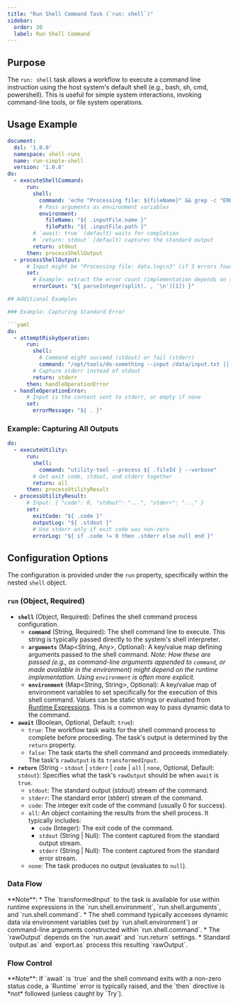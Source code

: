 ```yaml
---
title: "Run Shell Command Task (`run: shell`)"
sidebar:
  order: 30
  label: Run Shell Command
---
```



## Purpose

The `run: shell` task allows a workflow to execute a command line instruction using the host system's default shell (e.g., bash, sh, cmd, powershell). This is useful for simple system interactions, invoking command-line tools, or file system operations.

## Usage Example

```yaml
document:
  dsl: '1.0.0'
  namespace: shell-runs
  name: run-simple-shell
  version: '1.0.0'
do:
  - executeShellCommand:
      run:
        shell:
          command: 'echo "Processing file: ${fileName}" && grep -c "ERROR" "${filePath}"' 
          # Pass arguments as environment variables
          environment: 
            fileName: "${ .inputFile.name }"
            filePath: "${ .inputFile.path }"
        # `await: true` (default) waits for completion
        # `return: stdout` (default) captures the standard output
        return: stdout 
      then: processShellOutput
  - processShellOutput:
      # Input might be "Processing file: data.log\n3" (if 3 errors found)
      set:
        # Example: extract the error count (implementation depends on shell/tools)
        errorCount: "${ parseInteger(split(. , '\n')[1]) }"

## Additional Examples

### Example: Capturing Standard Error

```yaml
do:
  - attemptRiskyOperation:
      run:
        shell:
          # Command might succeed (stdout) or fail (stderr)
          command: "/opt/tools/do-something --input /data/input.txt || echo 'Fallback value'"
        # Capture stderr instead of stdout
        return: stderr 
      then: handleOperationError
  - handleOperationError:
      # Input is the content sent to stderr, or empty if none
      set:
        errorMessage: "${ . }"
```

### Example: Capturing All Outputs

```yaml
do:
  - executeUtility:
      run:
        shell:
          command: "utility-tool --process ${ .fileId } --verbose"
        # Get exit code, stdout, and stderr together
        return: all 
      then: processUtilityResult
  - processUtilityResult:
      # Input: { "code": 0, "stdout": "...", "stderr": "..." }
      set:
        exitCode: "${ .code }"
        outputLog: "${ .stdout }"
        # Use stderr only if exit code was non-zero
        errorLog: "${ if .code != 0 then .stderr else null end }"
```

## Configuration Options

The configuration is provided under the `run` property, specifically within the nested `shell` object.

### `run` (Object, Required)

*   **`shell`** (Object, Required): Defines the shell command process configuration.
    *   **`command`** (String, Required): The shell command line to execute. This string is typically passed directly to the system's shell interpreter.
    *   **`arguments`** (Map\<String, Any>, Optional): A key/value map defining arguments passed to the shell command. *Note: How these are passed (e.g., as command-line arguments appended to `command`, or made available in the environment) might depend on the runtime implementation. Using `environment` is often more explicit.*
    *   **`environment`** (Map\<String, String>, Optional): A key/value map of environment variables to set specifically for the execution of this shell command. Values can be static strings or evaluated from [Runtime Expressions](/docs/core-concepts/runtime-expressions/). This is a common way to pass dynamic data to the command.
*   **`await`** (Boolean, Optional, Default: `true`):
    *   `true`: The workflow task waits for the shell command process to complete before proceeding. The task's output is determined by the `return` property.
    *   `false`: The task starts the shell command and proceeds immediately. The task's `rawOutput` is its `transformedInput`.
*   **`return`** (String - `stdout` | `stderr` | `code` | `all` | `none`, Optional, Default: `stdout`): Specifies what the task's `rawOutput` should be when `await` is `true`.
    *   `stdout`: The standard output (stdout) stream of the command.
    *   `stderr`: The standard error (stderr) stream of the command.
    *   `code`: The integer exit code of the command (usually 0 for success).
    *   `all`: An object containing the results from the shell process. It typically includes:
        *   `code` (Integer): The exit code of the command.
        *   `stdout` (String | Null): The content captured from the standard output stream.
        *   `stderr` (String | Null): The content captured from the standard error stream.
    *   `none`: The task produces no output (evaluates to `null`).

### Data Flow

<CommonTaskDataFlow />
**Note**:
*   The `transformedInput` to the task is available for use within runtime expressions in the `run.shell.environment`, `run.shell.arguments`, and `run.shell.command`.
*   The shell command typically accesses dynamic data via environment variables (set by `run.shell.environment`) or command-line arguments constructed within `run.shell.command`.
*   The `rawOutput` depends on the `run.await` and `run.return` settings.
*   Standard `output.as` and `export.as` process this resulting `rawOutput`.

### Flow Control

<CommonTaskFlowControl />
**Note**: If `await` is `true` and the shell command exits with a non-zero status code, a `Runtime` error is typically raised, and the `then` directive is *not* followed (unless caught by `Try`). 